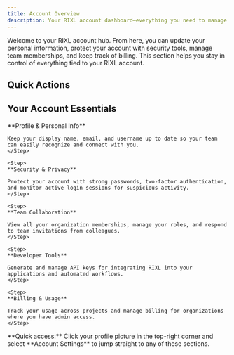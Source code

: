 ```yaml
---
title: Account Overview
description: Your RIXL account dashboard—everything you need to manage your profile, security, team memberships, and preferences in one place.
---
```



Welcome to your RIXL account hub. From here, you can update your personal information, protect your account with security tools, manage team memberships, and keep track of billing. This section helps you stay in control of everything tied to your RIXL account.

## Quick Actions

<div className="grid gap-6 sm:grid-cols-2 lg:grid-cols-3">
  <InteractiveCard
    title="Update Profile"
    description="Edit your display name, username, and email address."
    href="/platform/account/general-settings"
    icon="Settings"
  />
  <InteractiveCard
    title="Secure Account"
    description="Set up two-factor authentication and manage sessions."
    href="/platform/account/security"
    icon="Shield"
  />
  <InteractiveCard
    title="Generate API Key"
    description="Create secure keys for integrating with RIXL's API."
    href="/platform/api-documentation/create-key"
    icon="Key"
  />
</div>

## Your Account Essentials

<Steps>
	<Step>
    **Profile & Personal Info**

    Keep your display name, email, and username up to date so your team can easily recognize and connect with you.
    </Step>

	<Step>
    **Security & Privacy**

    Protect your account with strong passwords, two-factor authentication, and monitor active login sessions for suspicious activity.
    </Step>

	<Step>
    **Team Collaboration**

    View all your organization memberships, manage your roles, and respond to team invitations from colleagues.
    </Step>

	<Step>
    **Developer Tools**

    Generate and manage API keys for integrating RIXL into your applications and automated workflows.
    </Step>

	<Step>
    **Billing & Usage**

    Track your usage across projects and manage billing for organizations where you have admin access.
    </Step>
</Steps>

<Callout type="tip">
**Quick access:** Click your profile picture in the top-right corner and select **Account Settings** to jump straight to any of these sections.
</Callout>
